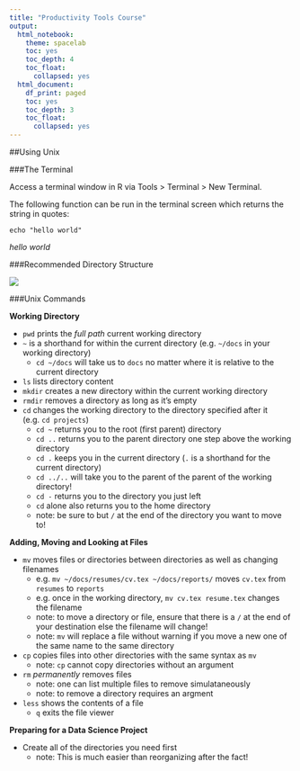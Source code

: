 ```yaml
---
title: "Productivity Tools Course"
output:
  html_notebook:
    theme: spacelab
    toc: yes
    toc_depth: 4
    toc_float:
      collapsed: yes
  html_document:
    df_print: paged
    toc: yes
    toc_depth: 3
    toc_float:
      collapsed: yes
---
```


##Using Unix

###The Terminal

Access a terminal window in R via Tools > Terminal > New Terminal.

The following function can be run in the terminal screen which returns the string in quotes:

`echo "hello world"`

*hello world*

###Recommended Directory Structure

![](Directory Structure.png) 


###Unix Commands

**Working Directory**  

* `pwd` prints the *full path* current working directory  
* `~` is a shorthand for within the current directory (e.g. `~/docs` in your working directory)
    + `cd ~/docs` will take us to `docs` no matter where it is relative to the current directory
* `ls` lists directory content  
* `mkdir` creates a new directory within the current working directory  
* `rmdir` removes a directory as long as it's empty
* `cd` changes the working directory to the directory specified after it (e.g. `cd projects`) 
    + `cd ~` returns you to the root (first parent) directory  
    + `cd ..` returns you to the parent directory one step above the working directory  
    + `cd .` keeps you in the current directory (`.` is a shorthand for the current directory)
    + `cd ../..` will take you to the parent of the parent of the working directory!
    + `cd -` returns you to the directory you just left
    + `cd` alone also returns you to the home directory
    + note: be sure to but `/` at the end of the directory you want to move to!
    
**Adding, Moving and Looking at Files**

* `mv` moves files or directories between directories as well as changing filenames  
    + e.g. `mv ~/docs/resumes/cv.tex ~/docs/reports/` moves `cv.tex` from `resumes` to `reports`
    + e.g. once in the working directory, `mv cv.tex resume.tex` changes the filename
    + note: to move a directory or file, ensure that there is a `/` at the end of your                 destination else the filename will change!
    + note: `mv` will replace a file without warning if you move a new one of the same name to         the same directory
* `cp` copies files into other directories with the same syntax as `mv`  
    + note: `cp` cannot copy directories without an argument  
* `rm` *permanently* removes files
    + note: one can list multiple files to remove simulataneously
    + note: to remove a directory requires an argment
* `less` shows the contents of a file
    + `q` exits the file viewer
    
**Preparing for a Data Science Project**

* Create all of the directories you need first
    + note: This is much easier than reorganizing after the fact!


    
    











